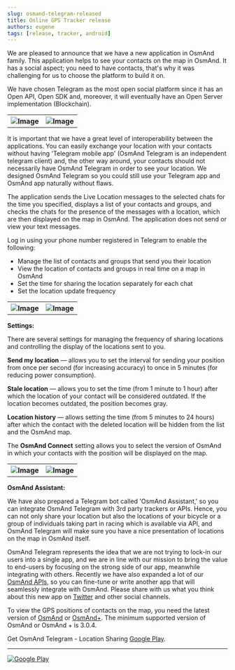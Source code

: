 ```yaml
---
slug: osmand-telegram-released
title: Online GPS Tracker release
authors: eugene
tags: [release, tracker, android]
---
```



We are pleased to announce that we have a new application in OsmAnd family. This application helps to see your contacts on the map in OsmAnd. It has a social aspect; you need to have contacts, that's why it was challenging for us to choose the platform to build it on.

<!--truncate-->

We have chosen Telegram as the most open social platform since it has an Open API, Open SDK and, moreover, it will eventually have an Open Server implementation (Blockchain).

<table class="blogimage">
  <tr>
    <th><img src={require('./1-My_Location.jpg').default} alt="Image"/></th>
    <th><img src={require('./4-Map.jpg').default} alt="Image"/></th>
    </tr>
</table> 

<p>It is important that we have a great level of interoperability between the applications. You can easily exchange your location with your contacts without having 'Telegram mobile app' (OsmAnd Telegram is an independent telegram client) and, the other way around, your contacts should not necessarily have OsmAnd Telegram in order to see your location. We designed OsmAnd Telegram so you could still use your Telegram app and OsmAnd app naturally without flaws.</p>


<p>The application sends the Live Location messages to the selected chats for the time you specified, displays a list of your contacts and groups, and checks the chats for the presence of the messages with a location, which are then displayed on the map in OsmAnd.
The application does not send or view your text messages.</p>


Log in using your phone number registered in Telegram to enable the following:
- Manage the list of contacts and groups that send you their location
- View the location of contacts and groups in real time on a map in OsmAnd
- Set the time for sharing the location separately for each chat
- Set the location update frequency

<table class="blogimage">
  <tr>
    <th><img src={require('./2-My-location.jpg').default} alt="Image"/></th>
    <th><img src={require('./3-Live.jpg').default} alt="Image"/></th>
    </tr>
</table> 

**Settings:**

<p>There are several settings for managing the frequency of sharing locations and controlling the display of the locations sent to you.</p>
<p><b>Send my location</b> — allows you to set the interval for sending your position from once per second (for increasing accuracy) to once in 5 minutes (for reducing power consumption).</p>
<p><b>Stale location</b> — allows you to set the time (from 1 minute to 1 hour) after which the location of your contact will be considered outdated. If the location becomes outdated, the position becomes gray.</p>
<p><b>Location history</b> — allows setting the time (from 5 minutes to 24 hours) after which the contact with the deleted location will be hidden from the list and the OsmAnd map.</p>
<p>The <b>OsmAnd Connect</b> setting allows you to select the version of OsmAnd in which your contacts with the position will be displayed on the map.</p>

<table class="blogimage">
  <tr>
    <th><img src={require('./Settings-1.jpg').default} alt="Image"/></th>
    <th><img src={require('./Settings-2.jpg').default} alt="Image"/></th>
    </tr>
</table> 


**OsmAnd Assistant:**

<p>We have also prepared a Telegram bot called 'OsmAnd Assistant,' so you can integrate OsmAnd Telegram with 3rd party trackers or APIs. Hence, you can not only share your location but also the locations of your bicycle or a group of individuals taking part in racing which is available via API, and OsmAnd Telegram will make sure you have a nice presentation of locations on the map in OsmAnd itself.</p>
<p>OsmAnd Telegram represents the idea that we are not trying to lock-in our users into a single app, and we are in line with our mission to bring the value to end-users by focusing on the strong side of our app, meanwhile integrating with others. Recently we have also expanded a lot of our <a href="http://osmand.net/build_it">OsmAnd APIs</a>, so you can fine-tune or write another app that will seamlessly integrate with OsmAnd. Please share with us what you think about this new app on <a href="https://twitter.com/osmandapp">Twitter</a> and other social channels.</p>
<p>To view the GPS positions of contacts on the map, you need the latest version of <a href="https://play.google.com/store/apps/details?id=net.osmand">OsmAnd</a> or <a href="https://play.google.com/store/apps/details?id=net.osmand.plus">OsmAnd+</a>. The minimum supported version of OsmAnd or OsmAnd + is 3.0.4.</p>
<p>Get OsmAnd Telegram - Location Sharing <a href="https://play.google.com/store/apps/details?id=net.osmand.telegram">Google Play</a>.</p>

_________________________________________________

<LinksSocial/>
<LinksTelegram/>

<a href="https://play.google.com/store/apps/details?id=net.osmand.telegram">
    <img src={require('@site/static/img/bt_google_play.png').default} alt="Google Play"/>
</a>